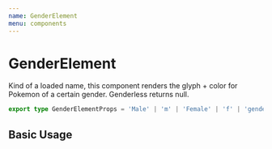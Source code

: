 ```yaml
---
name: GenderElement
menu: components
---
```



# GenderElement

Kind of a loaded name, this component renders the glyph + color for Pokemon of a certain gender. Genderless returns null.

```typescript
export type GenderElementProps = 'Male' | 'm' | 'Female' | 'f' | 'genderless' | null;
```

## Basic Usage

<Playground>
    <GenderElement gender='f' />
    <GenderElement gender={null} />
</Playground>